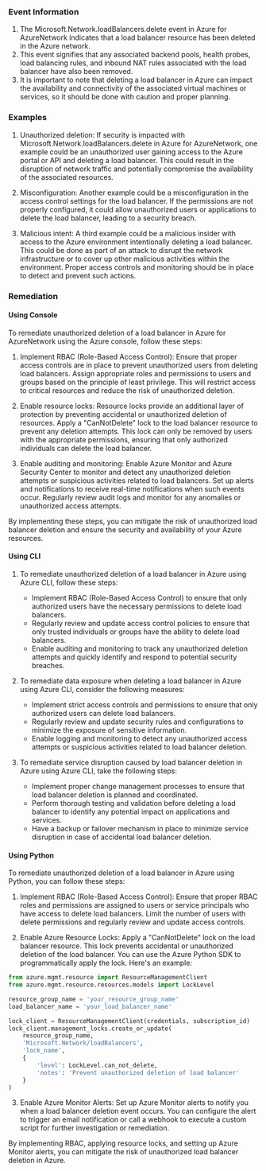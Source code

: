 
### Event Information

1. The Microsoft.Network.loadBalancers.delete event in Azure for AzureNetwork indicates that a load balancer resource has been deleted in the Azure network.
2. This event signifies that any associated backend pools, health probes, load balancing rules, and inbound NAT rules associated with the load balancer have also been removed.
3. It is important to note that deleting a load balancer in Azure can impact the availability and connectivity of the associated virtual machines or services, so it should be done with caution and proper planning.


### Examples

1. Unauthorized deletion: If security is impacted with Microsoft.Network.loadBalancers.delete in Azure for AzureNetwork, one example could be an unauthorized user gaining access to the Azure portal or API and deleting a load balancer. This could result in the disruption of network traffic and potentially compromise the availability of the associated resources.

2. Misconfiguration: Another example could be a misconfiguration in the access control settings for the load balancer. If the permissions are not properly configured, it could allow unauthorized users or applications to delete the load balancer, leading to a security breach.

3. Malicious intent: A third example could be a malicious insider with access to the Azure environment intentionally deleting a load balancer. This could be done as part of an attack to disrupt the network infrastructure or to cover up other malicious activities within the environment. Proper access controls and monitoring should be in place to detect and prevent such actions.

### Remediation

#### Using Console

To remediate unauthorized deletion of a load balancer in Azure for AzureNetwork using the Azure console, follow these steps:

1. Implement RBAC (Role-Based Access Control): Ensure that proper access controls are in place to prevent unauthorized users from deleting load balancers. Assign appropriate roles and permissions to users and groups based on the principle of least privilege. This will restrict access to critical resources and reduce the risk of unauthorized deletion.

2. Enable resource locks: Resource locks provide an additional layer of protection by preventing accidental or unauthorized deletion of resources. Apply a "CanNotDelete" lock to the load balancer resource to prevent any deletion attempts. This lock can only be removed by users with the appropriate permissions, ensuring that only authorized individuals can delete the load balancer.

3. Enable auditing and monitoring: Enable Azure Monitor and Azure Security Center to monitor and detect any unauthorized deletion attempts or suspicious activities related to load balancers. Set up alerts and notifications to receive real-time notifications when such events occur. Regularly review audit logs and monitor for any anomalies or unauthorized access attempts.

By implementing these steps, you can mitigate the risk of unauthorized load balancer deletion and ensure the security and availability of your Azure resources.

#### Using CLI

1. To remediate unauthorized deletion of a load balancer in Azure using Azure CLI, follow these steps:
   - Implement RBAC (Role-Based Access Control) to ensure that only authorized users have the necessary permissions to delete load balancers.
   - Regularly review and update access control policies to ensure that only trusted individuals or groups have the ability to delete load balancers.
   - Enable auditing and monitoring to track any unauthorized deletion attempts and quickly identify and respond to potential security breaches.

2. To remediate data exposure when deleting a load balancer in Azure using Azure CLI, consider the following measures:
   - Implement strict access controls and permissions to ensure that only authorized users can delete load balancers.
   - Regularly review and update security rules and configurations to minimize the exposure of sensitive information.
   - Enable logging and monitoring to detect any unauthorized access attempts or suspicious activities related to load balancer deletion.

3. To remediate service disruption caused by load balancer deletion in Azure using Azure CLI, take the following steps:
   - Implement proper change management processes to ensure that load balancer deletion is planned and coordinated.
   - Perform thorough testing and validation before deleting a load balancer to identify any potential impact on applications and services.
   - Have a backup or failover mechanism in place to minimize service disruption in case of accidental load balancer deletion.

#### Using Python

To remediate unauthorized deletion of a load balancer in Azure using Python, you can follow these steps:

1. Implement RBAC (Role-Based Access Control): Ensure that proper RBAC roles and permissions are assigned to users or service principals who have access to delete load balancers. Limit the number of users with delete permissions and regularly review and update access controls.

2. Enable Azure Resource Locks: Apply a "CanNotDelete" lock on the load balancer resource. This lock prevents accidental or unauthorized deletion of the load balancer. You can use the Azure Python SDK to programmatically apply the lock. Here's an example:

```python
from azure.mgmt.resource import ResourceManagementClient
from azure.mgmt.resource.resources.models import LockLevel

resource_group_name = 'your_resource_group_name'
load_balancer_name = 'your_load_balancer_name'

lock_client = ResourceManagementClient(credentials, subscription_id)
lock_client.management_locks.create_or_update(
    resource_group_name,
    'Microsoft.Network/loadBalancers',
    'lock_name',
    {
        'level': LockLevel.can_not_delete,
        'notes': 'Prevent unauthorized deletion of load balancer'
    }
)
```

3. Enable Azure Monitor Alerts: Set up Azure Monitor alerts to notify you when a load balancer deletion event occurs. You can configure the alert to trigger an email notification or call a webhook to execute a custom script for further investigation or remediation.

By implementing RBAC, applying resource locks, and setting up Azure Monitor alerts, you can mitigate the risk of unauthorized load balancer deletion in Azure.

